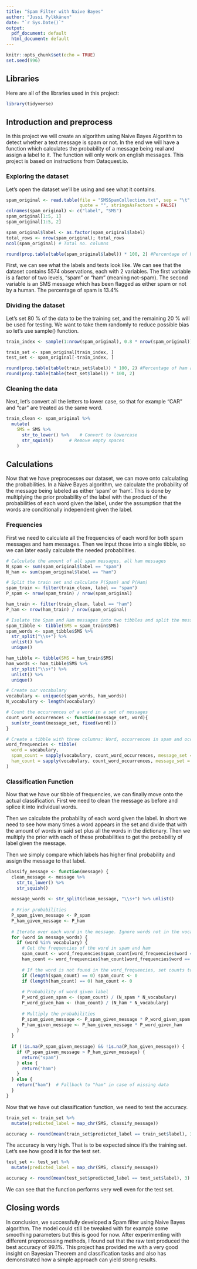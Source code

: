 ---
title: "Spam Filter with Naive Bayes"
author: "Jussi Pylkkänen"
date: "`r Sys.Date()`"
output:
  pdf_document: default
  html_document: default
---

```{r setup, include=FALSE}
knitr::opts_chunk$set(echo = TRUE)
set.seed(996)
```

## Libraries

Here are all of the libraries used in this project:

```{r libraries, message=FALSE, warning=FALSE}
library(tidyverse)
```


## Introduction and preprocess

In this project we will create an algorithm using Naive Bayes Algorithm to detect whether a text message is spam or not. In the end we will have a function which calculates the probability of a message being real and assign a label to it. The function will only work on english messages. This project is based on instructions from Dataquest.io.

### Exploring the dataset

Let's open the dataset we'll be using and see what it contains.

```{r dataset}
spam_original <- read.table(file = "SMSSpamCollection.txt", sep = "\t", header = FALSE, 
                            quote = "", stringsAsFactors = FALSE)
colnames(spam_original) <- c("label", "SMS")
spam_original[1:5, 1]
spam_original[1:5, 2]

spam_original$label <- as.factor(spam_original$label)
total_rows <- nrow(spam_original); total_rows
ncol(spam_original) # Total no. columns

round(prop.table(table(spam_original$label)) * 100, 2) #Percentage of ham and spam
```
First, we can see what the labels and texts look like. We can see that the dataset contains 5574 observations, each with 2 variables. The first variable is a factor of two levels, "spam" or "ham" (meaning not-spam). The second variable is an SMS message which has been flagged as either spam or not by a human. The percentage of spam is 13.4%

### Dividing the dataset

Let's set 80 % of the data to be the training set, and the remaining 20 % will be used for testing. We want to take them randomly to reduce possible bias so let's use sample() function.

```{r divided sets}
train_index <- sample(1:nrow(spam_original), 0.8 * nrow(spam_original))

train_set <- spam_original[train_index, ]
test_set <- spam_original[-train_index, ]

round(prop.table(table(train_set$label)) * 100, 2) #Percentage of ham and spam
round(prop.table(table(test_set$label)) * 100, 2)
```

### Cleaning the data

Next, let's convert all the letters to lower case, so that for example "CAR" and "car" are treated as the same word.

```{r cleaning}
train_clean <- spam_original %>%
  mutate(
    SMS = SMS %>%
      str_to_lower() %>%    # Convert to lowercase
      str_squish()      # Remove empty spaces
    )
```

## Calculations

Now that we have preprocesses our dataset, we can move onto calculating the probabilities. In a Naive Bayes algorithm, we calculate the probability of the message being labeled as either 'spam' or 'ham'. This is done by multiplying the prior probability of the label with the product of the probabilities of each word given the label, under the assumption that the words are conditionally independent given the label.

### Frequencies

First we need to calculate all the frequencies of each word for both spam messages and ham messages. Then we input those into a single tibble, so we can later easily calculate the needed probabilities.

```{r calculations}
# Calculate the amount of all spam messages, all ham messages
N_spam <- sum(spam_original$label == "spam")
N_ham <- sum(spam_original$label == "ham")

# Split the train set and calculate P(Spam) and P(Ham)
spam_train <- filter(train_clean, label == "spam")
P_spam <- nrow(spam_train) / nrow(spam_original)

ham_train <- filter(train_clean, label == "ham")
P_ham <- nrow(ham_train) / nrow(spam_original)

# Isolate the Spam and Ham messages into two tibbles and split the messages into words
spam_tibble <- tibble(SMS = spam_train$SMS)
spam_words <- spam_tibble$SMS %>%
  str_split("\\s+") %>%
  unlist() %>%
  unique()

ham_tibble <- tibble(SMS = ham_train$SMS)
ham_words <- ham_tibble$SMS %>%
  str_split("\\s+") %>%
  unlist() %>%
  unique()

# Create our vocabulary
vocabulary <- unique(c(spam_words, ham_words))
N_vocabulary <- length(vocabulary)

# Count the occurrences of a word in a set of messages
count_word_occurrences <- function(message_set, word){
  sum(str_count(message_set, fixed(word)))
}

# Create a tibble with three columns: Word, occurrences in spam and occurrences in ham
word_frequencies <- tibble(
  word = vocabulary,
  spam_count = sapply(vocabulary, count_word_occurrences, message_set = spam_tibble$SMS),
  ham_count = sapply(vocabulary, count_word_occurrences, message_set = ham_tibble$SMS)
)
```

### Classification Function

Now that we have our tibble of frequencies, we can finally move onto the actual classification. First we need to clean the message as before and splice it into individual words. 

Then we calculate the probability of each word given the label. In short we need to see how many times a word appears in the set and divide that with the amount of words in said set plus all the words in the dictionary. Then we multiply the prior with each of these probabilities to get the probability of label given the message.

Then we simply compare which labels has higher final probability and assign the message to that label.

```{r function}
classify_message <- function(message) {
  clean_message <- message %>%
    str_to_lower() %>%
    str_squish()
  
  message_words <- str_split(clean_message, "\\s+") %>% unlist()
  
  # Prior probabilities
  P_spam_given_message <- P_spam
  P_ham_given_message <- P_ham
  
  # Iterate over each word in the message. Ignore words not in the vocabulary
  for (word in message_words) {
    if (word %in% vocabulary) {
      # Get the frequencies of the word in spam and ham
      spam_count <- word_frequencies$spam_count[word_frequencies$word == word]
      ham_count <- word_frequencies$ham_count[word_frequencies$word == word]
      
      # If the word is not found in the word_frequencies, set counts to 0
      if (length(spam_count) == 0) spam_count <- 0
      if (length(ham_count) == 0) ham_count <- 0
      
      # Probability of word given label
      P_word_given_spam <- (spam_count) / (N_spam * N_vocabulary)
      P_word_given_ham <- (ham_count) / (N_ham * N_vocabulary)
      
      # Multiply the probabilities
      P_spam_given_message <- P_spam_given_message * P_word_given_spam
      P_ham_given_message <- P_ham_given_message * P_word_given_ham
    }
  }
  
  if (!is.na(P_spam_given_message) && !is.na(P_ham_given_message)) {
    if (P_spam_given_message > P_ham_given_message) {
      return("spam")
    } else {
      return("ham")
    }
  } else {
    return("ham")  # Fallback to "ham" in case of missing data
  }
}
```

Now that we have out classification function, we need to test the accuracy.

```{r train test}
train_set <- train_set %>%
  mutate(predicted_label = map_chr(SMS, classify_message))

accuracy <- round(mean(train_set$predicted_label == train_set$label), 3) * 100; accuracy
```
The accuracy is very high. That is to be expected since it's the training set. Let's see how good it is for the test set.

```{r test}
test_set <- test_set %>%
  mutate(predicted_label = map_chr(SMS, classify_message))

accuracy <- round(mean(test_set$predicted_label == test_set$label), 3) * 100; accuracy
```

We can see that the function performs very well even for the test set.

## Closing words

In conclusion, we successfully developed a Spam filter using Naive Bayes algorithm. The model could still be tweaked with for example some smoothing parameters but this is good for now. After experimenting with different preprocessing methods, I found out that the raw text produced the best accuracy of 99.1%. This project has provided me with a very good insight on Bayesian Theorem and classification tasks and also has demonstrated how a simple approach can yield strong results.